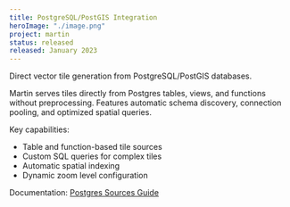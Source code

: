 ```yaml
---
title: PostgreSQL/PostGIS Integration
heroImage: "./image.png"
project: martin
status: released
released: January 2023
---
```


Direct vector tile generation from PostgreSQL/PostGIS databases.

Martin serves tiles directly from Postgres tables, views, and functions without preprocessing.
Features automatic schema discovery, connection pooling, and optimized spatial queries.

Key capabilities:
- Table and function-based tile sources
- Custom SQL queries for complex tiles
- Automatic spatial indexing
- Dynamic zoom level configuration

Documentation: [Postgres Sources Guide](https://maplibre.org/martin/pg-connections.html)